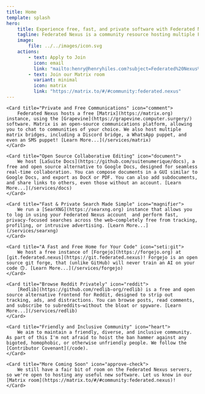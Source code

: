 ```yaml
---
title: Home
template: splash
hero:
    title: Experience free, fast, and private software with Federated Nexus
    tagline: Federated Nexus is a community resource hosting multiple FOSS (especially federated) services, including Matrix and Forgejo.
    image:
        file: ../../images/icon.svg
    actions:
        - text: Apply to Join
          icon: email
          link: "mailto:henry@henryhiles.com?subject=Federated%20Nexus%20Account%20Application&body=Hello%2C%0A%0AI%20would%20like%20to%20have%20a%20Federated%20Nexus%20account%20with%20the%20following%20username%3A%0A%0ABy%20sending%20this%20email%2C%20I%20agree%20to%20the%20Contributor%20Covenant%3A%20https%3A%2F%2Ffederated.nexus%2Fcode"
        - text: Join our Matrix room
          variant: minimal
          icon: matrix
          link: "https://matrix.to/#/#community:federated.nexus"
---
```



<CardGrid>

    <Card title="Private and Free Communications" icon="comment">
        Federated Nexus hosts a free [Matrix](https://matrix.org) instance, using the [Grapevine](https://grapevine.computer.surgery/) software. Matrix is an open-source communications platform, allowing you to chat to communities of your choice. We also host multiple matrix bridges, including a Discord bridge, a WhatsApp puppet, and even an SMS puppet! [Learn More...](/services/matrix)
    </Card>

    <Card title="Open Source Collaborative Editing" icon="document">
    	We host [LaSuite Docs](https://github.com/suitenumerique/docs), a free and open source alternative to Google Docs, designed for seamless real-time collaboration. You can compose documents in a GUI similar to Google Docs, and export as DocX or PDF. You can also add subdocuments, and share links to others, even those without an account. [Learn More...](/services/docs)
    </Card>

    <Card title="Fast & Private Search Made Simple" icon="magnifier">
        We run a [SearXNG](https://searxng.org) instance that allows you to log in using your Federated Nexus account  and perform fast, privacy-focused searches across the web—completely free from tracking, profiling, or intrusive advertising. [Learn More...](/services/searxng)
    </Card>

    <Card title="A Fast and Free Home for Your Code" icon="seti:git">
        We host a free instance of [Forgejo](https://forgejo.org) at [git.federated.nexus](https://git.federated.nexus)! Forgejo is an open source git forge, that (unlike GitHub) will never train an AI on your code 🙃. [Learn More...](/services/forgejo)
    </Card>

    <Card title="Browse Reddit Privately" icon="reddit">
    	[Redlib](https://github.com/redlib-org/redlib) is a free and open source alternative frontend for Reddit, designed to strip out tracking, ads, and distractions. You can browse posts, read comments, and subscribe to subreddits—without the bloat or spyware. [Learn More...](/services/redlib)
    </Card>

    <Card title="Friendly and Inclusive Community" icon="heart">
        We aim to maintain a friendly, diverse, and inclusive community. As part of this I'm not afraid to hoist the ban hammer against any bigoted, homophobic, or otherwise unfriendly people. We follow the [Contributor Covenant](/code).
    </Card>

    <Card title="More Coming Soon" icon="approve-check">
        We still have a fair bit of room on the Federated Nexus servers, so we're open to hosting any useful new software. Let us know in our [Matrix room](https://matrix.to/#/#community:federated.nexus)!
    </Card>

</CardGrid>
